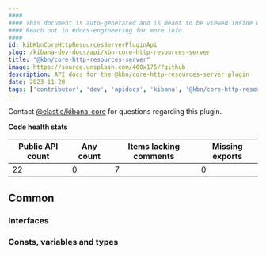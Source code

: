 ```yaml
---
####
#### This document is auto-generated and is meant to be viewed inside our experimental, new docs system.
#### Reach out in #docs-engineering for more info.
####
id: kibKbnCoreHttpResourcesServerPluginApi
slug: /kibana-dev-docs/api/kbn-core-http-resources-server
title: "@kbn/core-http-resources-server"
image: https://source.unsplash.com/400x175/?github
description: API docs for the @kbn/core-http-resources-server plugin
date: 2023-11-20
tags: ['contributor', 'dev', 'apidocs', 'kibana', '@kbn/core-http-resources-server']
---
```




Contact [@elastic/kibana-core](https://github.com/orgs/elastic/teams/kibana-core) for questions regarding this plugin.

**Code health stats**

| Public API count  | Any count | Items lacking comments | Missing exports |
|-------------------|-----------|------------------------|-----------------|
| 22 | 0 | 7 | 0 |

## Common

### Interfaces
<DocDefinitionList data={kbnCoreHttpResourcesServerObj.common.interfaces}/>

### Consts, variables and types
<DocDefinitionList data={kbnCoreHttpResourcesServerObj.common.misc}/>

